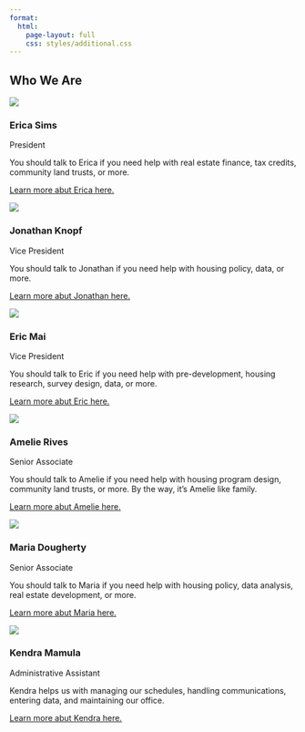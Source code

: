 ```yaml
---
format: 
  html:
    page-layout: full
    css: styles/additional.css
---
```

<!-- Additional div to help with layout -->
<div class="full-width-content">

::: {.banner-fullwidth .banner-image}
::: {.banner-image .banner-md .overlay-brand .text-right style="background-image: url('images/rvabanner_2.JPG');"}
::: {.banner-text}
## Who We Are {.text-light}
:::
:::
:::


::: {.container}
::: {.row}
::: {.col-md-4}
::: {.staff .listing-box.has-image}
::: {.staff .listing-box-image}
![](images/team/erica.jpg){.listing-box-image}
:::

::: {.staff .listing-box-content}
### Erica Sims {.listing-box-title}

::: {.listing-box-subtitle}
President
:::

::: {.listing-box-body}
You should talk to Erica if you need help with real estate finance, tax credits, community land trusts, or more.

[Learn more abut Erica here.](./staff/erica.html)
:::
:::
:::
:::

::: {.col-md-4}
::: {.staff .listing-box.has-image}
::: {.staff .listing-box-image}
![](images/team/jtk.jpg){.listing-box-image}
:::

::: {.staff .listing-box-content}
### Jonathan Knopf {.listing-box-title}

::: {.listing-box-subtitle}
Vice President
:::

::: {.listing-box-body}
You should talk to Jonathan if you need help with housing policy, data, or more.

[Learn more abut Jonathan here.](./staff/jonathan.html)

:::
:::
:::
:::

::: {.col-md-4}
::: {.staff .listing-box.has-image}
::: {.staff .listing-box-image}
![](images/team/eric.jpg){.listing-box-image}
:::

::: {.staff .listing-box-content}
### Eric Mai {.listing-box-title}

::: {.listing-box-subtitle}
Vice President
:::

::: {.listing-box-body}
You should talk to Eric if you need help with pre-development, housing research, survey design, data, or more.

[Learn more abut Eric here.](./staff/eric.html)

:::
:::
:::
:::
:::
:::

::: {.container}
::: {.row}
::: {.col-md-4}
::: {.staff .listing-box.has-image}
::: {.staff .listing-box-image}
![](images/team/amelie.jpg){.listing-box-image}
:::

::: {.staff .listing-box-content}
### Amelie Rives {.listing-box-title}

::: {.listing-box-subtitle}
Senior Associate
:::

::: {.listing-box-body}
You should talk to Amelie if you need help with housing program design, community land trusts, or more. By the way, it's Amelie like family.

[Learn more abut Amelie here.](./staff/amelie.html)

:::
:::
:::
:::

::: {.col-md-4}
::: {.staff .listing-box.has-image}
::: {.staff .listing-box-image}
![](images/team/maria.jpg){.listing-box-image}
:::

::: {.staff .listing-box-content}
### Maria Dougherty {.listing-box-title}

::: {.listing-box-subtitle}
Senior Associate
:::

::: {.listing-box-body}
You should talk to Maria if you need help with housing policy, data analysis, real estate development, or more.

[Learn more abut Maria here.](./staff/maria.html)

:::
:::
:::
:::

::: {.col-md-4}
::: {.staff .listing-box.has-image}
::: {.staff .listing-box-image}
![](images/team/kendra.jpg){.listing-box-image}
:::

::: {.staff .listing-box-content}
### Kendra Mamula {.listing-box-title}

::: {.listing-box-subtitle}
Administrative Assistant
:::

::: {.listing-box-body}
Kendra helps us with managing our schedules, handling communications, entering data, and maintaining our office.

[Learn more abut Kendra here.](./staff/kendra.html)

:::
:::
:::
:::
:::
:::

</div> <!-- close the full-width-content div -->